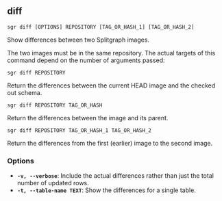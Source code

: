
## diff

```sgr diff [OPTIONS] REPOSITORY [TAG_OR_HASH_1] [TAG_OR_HASH_2]```

Show differences between two Splitgraph images.

The two images must be in the same repository. The actual targets of this command depend
on the number of arguments passed:

``sgr diff REPOSITORY``

Return the differences between the current HEAD image and the checked out schema.

``sgr diff REPOSITORY TAG_OR_HASH``

Return the differences between the image and its parent.

``sgr diff REPOSITORY TAG_OR_HASH_1 TAG_OR_HASH_2``

Return the differences from the first (earlier) image to the second image.

### Options

  * **`-v, --verbose`**: Include the actual differences rather than just the total number of updated rows.
  * **`-t, --table-name TEXT`**: Show the differences for a single table.
